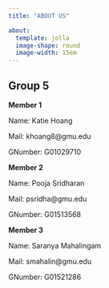 ```yaml
---
title: "ABOUT US"

about: 
  template: jolla
  image-shape: round
  image-width: 15em
---
```


## Group 5

**Member 1**

Name: Katie Hoang

Mail: khoang8\@gmu.edu

GNumber: G01029710

**Member 2**

Name: Pooja Sridharan

Mail: psridha\@gmu.edu

GNumber: G01513568

**Member 3**

Name: Saranya Mahalingam

Mail: smahalin\@gmu.edu

GNumber: G01521286
